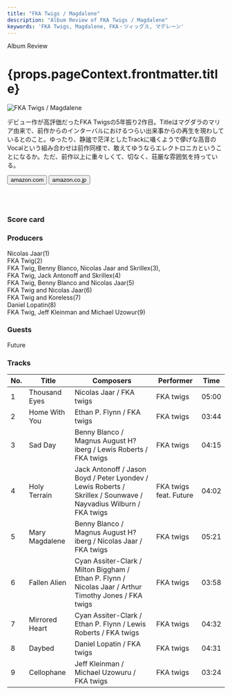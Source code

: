 ```yaml
---
title: "FKA Twigs / Magdalene"
description: "Album Review of FKA Twigs / Magdalene"
keywords: 'FKA Twigs, Magdalene, FKA・ツィッグス, マデレーン'
---
```





<p className="largeP">Album Review</p>
<h1 className="h1--no--margin">{props.pageContext.frontmatter.title}</h1>

<Row  className="image-card-group">
	<Column colMd={"3"} colLg={"4"} noGutterMdLeft="">
       <ImageCard>

![FKA Twigs / Magdalene](../../images/cd/fkatwigs2L.jpg) 

</ImageCard>
	</Column>
	<Column colMd={"4"} colLg={"8"} noGutterMdLeft="">
	<p>
	デビュー作が高評価だったFKA Twigsの5年振り2作目。Titleはマグダラのマリア由来で、前作からのインターバルにおけるつらい出来事からの再生を現わしているとのこと。ゆったり、静謐で茫洋としたTrackに囁くようで儚げな高音のVocalという組み合わせは前作同様で、敢えてゆうならエレクトロニカということになるか。ただ、前作以上に重々しくて、切なく、荘厳な雰囲気を持っている。
	</p>
	<div>
	  <Button href="https://amzn.to/2Mzgb6l" kind="primary" size="small" renderIcon={ArrowUpRight24}>
      amazon.com
    </Button>
    <Button href="https://amzn.to/2U1RUtD" kind="secondary" size="small" renderIcon={ArrowUpRight24}>
      amazon.co.jp
    </Button>
	</div>
	<a style="display:inline-block;overflow:hidden;background:url(https://linkmaker.itunes.apple.com/ja-jp/lockup.svg?releaseDate=2019-11-08&kind=album&bubble=apple_music&style=mono-black) no-repeat;width:180px;height:45px;" href="https://geo.music.apple.com/jp/album/magdalene/1477652618?mt=1&app=music&ls=1&at=11lcug"></a>
	<a style="display:inline-block;overflow:hidden;background:url(https://linkmaker.itunes.apple.com/ja-jp/badge-lrg.svg?releaseDate=2019-11-08&kind=album&bubble=itunes_music) no-repeat;width:140px;height:45px;" href="https://geo.music.apple.com/jp/album/magdalene/1477652618?app=itunes&at=11lcug"></a>
	</Column>
</Row>
<Row >
	<Column colMd={"4"} colLg={"4"} noGutterMdLeft="">
<div>
    <h3>Score card</h3>
	<SliderJS1 value="5" />
    <SliderJS2 value="1" />
	<SliderJS3 value="2" />
    <SliderJS4 value="8" />
</div>
</Column>
<Column colMd={"8"} colLg={"8"} noGutterMdLeft="">
<div>
<h3>Producers</h3>
<p>
Nicolas Jaar(1)
<br/>FKA Twig(2)
<br/>FKA Twig, Benny Blanco, Nicolas Jaar and Skrillex(3),
<br/>FKA Twig, Jack Antonoff and Skrillex(4)
<br/>FKA Twig, Benny Blanco and Nicolas Jaar(5)
<br/>FKA Twig and Nicolas Jaar(6)
<br/>FKA Twig and Koreless(7)
<br/>Daniel Lopatin(8)
<br/>FKA Twig, Jeff Kleinman and Michael Uzowur(9)
</p>
<h3>Guests</h3>
<p>
Future
</p>
</div>
</Column>
</Row>

<h3>Tracks</h3>

| No. |	 Title         |	 Composers                                                                                                    |	 Performer             | Time  |
| --- |	-------------- | ---------------------------------------------------------------------------------------------------------------- |	---------------------- | ----- |
| 1   |	Thousand Eyes  | Nicolas Jaar / FKA twigs                                                                                         |	FKA twigs              | 05:00 |
| 2   |	Home With You  | Ethan P. Flynn / FKA twigs                                                                                       |	FKA twigs              | 03:44 |
| 3   |	Sad Day        | Benny Blanco / Magnus August H?iberg / Lewis Roberts / FKA twigs                                                 |	FKA twigs              | 04:15 |
| 4   |	Holy Terrain   | Jack Antonoff / Jason Boyd / Peter Lyondev / Lewis Roberts / Skrillex / Sounwave / Nayvadius Wilburn / FKA twigs |	FKA twigs feat. Future | 04:02 |
| 5   |	Mary Magdalene | Benny Blanco / Magnus August H?iberg / Nicolas Jaar / FKA twigs                                                  |	FKA twigs              | 05:21 |
| 6   |	Fallen Alien   | Cyan Assiter-Clark / Milton Biggham / Ethan P. Flynn / Nicolas Jaar / Arthur Timothy Jones / FKA twigs           |	FKA twigs              | 03:58 |
| 7   |	Mirrored Heart | Cyan Assiter-Clark / Ethan P. Flynn / Lewis Roberts / FKA twigs                                                  |	FKA twigs              | 04:32 |
| 8   |	Daybed         | Daniel Lopatin / FKA twigs                                                                                       |	FKA twigs              | 04:31 |
| 9   |	Cellophane     | Jeff Kleinman / Michael Uzowuru / FKA twigs                                                                      |	FKA twigs              | 03:24 |
